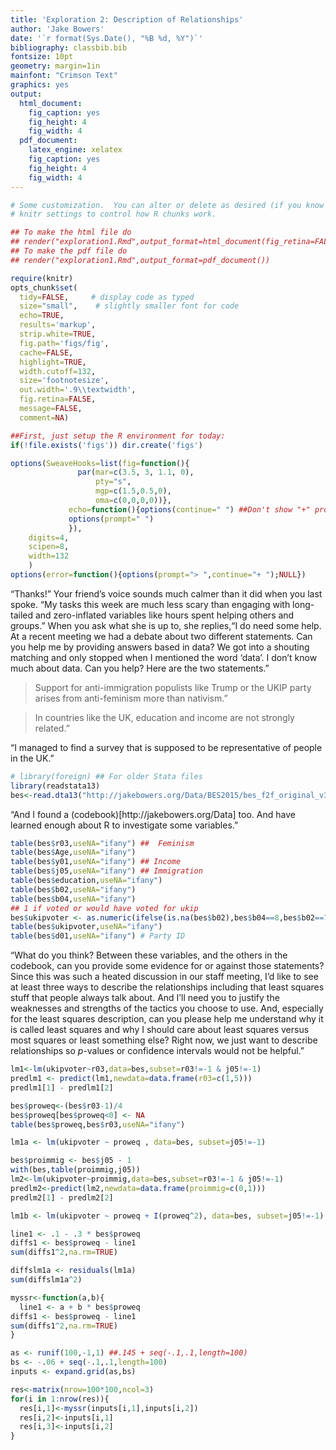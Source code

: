 ```yaml
---
title: 'Exploration 2: Description of Relationships'
author: 'Jake Bowers'
date: '`r format(Sys.Date(), "%B %d, %Y")`'
bibliography: classbib.bib
fontsize: 10pt
geometry: margin=1in
mainfont: "Crimson Text"
graphics: yes
output:
  html_document:
    fig_caption: yes
    fig_height: 4
    fig_width: 4
  pdf_document:
    latex_engine: xelatex
    fig_caption: yes
    fig_height: 4
    fig_width: 4
---
```


<!-- Make this document using library(rmarkdown); render("exploration1.Rmd") -->
\input{mytexsymbols}


```r
# Some customization.  You can alter or delete as desired (if you know what you are doing).
# knitr settings to control how R chunks work.

## To make the html file do
## render("exploration1.Rmd",output_format=html_document(fig_retina=FALSE))
## To make the pdf file do
## render("exploration1.Rmd",output_format=pdf_document())

require(knitr)
opts_chunk$set(
  tidy=FALSE,     # display code as typed
  size="small",    # slightly smaller font for code
  echo=TRUE,
  results='markup',
  strip.white=TRUE,
  fig.path='figs/fig',
  cache=FALSE,
  highlight=TRUE,
  width.cutoff=132,
  size='footnotesize',
  out.width='.9\\textwidth',
  fig.retina=FALSE,
  message=FALSE,
  comment=NA)
```


```r
##First, just setup the R environment for today:
if(!file.exists('figs')) dir.create('figs')

options(SweaveHooks=list(fig=function(){
			   par(mar=c(3.5, 3, 1.1, 0),
			       pty="s",
			       mgp=c(1.5,0.5,0),
			       oma=c(0,0,0,0))},
			 echo=function(){options(continue=" ") ##Don't show "+" prompts,
			 options(prompt=" ")
			 }),
	digits=4,
	scipen=8,
	width=132
	)
options(error=function(){options(prompt="> ",continue="+ ");NULL})
```


"Thanks!" Your friend's voice sounds much calmer than it did when you last
spoke. "My tasks this week are much less scary than engaging with long-tailed
and zero-inflated variables like hours spent helping others and groups." When
you ask what she is up to, she replies,"I do need some help. At a recent
meeting we had a debate about two different statements. Can you help me by
providing answers based in data? We got into a shouting matching and only
stopped when I mentioned the word 'data'. I don't know much
about data. Can you help? Here are the two statements."

> Support for anti-immigration populists like Trump or the UKIP party arises from anti-feminism more than nativism."

> In countries like the UK, education and income are not strongly related."

"I managed to find a survey that is supposed to be representative of people in the UK."

```r
# library(foreign) ## For older Stata files
library(readstata13)
bes<-read.dta13("http://jakebowers.org/Data/BES2015/bes_f2f_original_v3.0.dta",convert.factors=FALSE)
```

"And I found a (codebook)[http://jakebowers.org/Data] too. And have learned enough about R to investigate some variables."

```r
table(bes$r03,useNA="ifany") ##  Feminism
table(bes$Age,useNA="ifany")
table(bes$y01,useNA="ifany") ## Income
table(bes$j05,useNA="ifany") ## Immigration
table(bes$education,useNA="ifany")
table(bes$b02,useNA="ifany")
table(bes$b04,useNA="ifany")
## 1 if voted or would have voted for ukip
bes$ukipvoter <- as.numeric(ifelse(is.na(bes$b02),bes$b04==8,bes$b02==7))
table(bes$ukipvoter,useNA="ifany")
table(bes$d01,useNA="ifany") # Party ID
```

"What do you think? Between these variables, and the others in the codebook,
can you provide some evidence for or against those statements? Since this was
such a heated discussion in our staff meeting, I'd like to see at least three
ways to describe the relationships including that least squares stuff that
people always talk about. And I'll need you to justify the weaknesses and
strengths of the tactics you choose to use. And, especially for the least
squares description, can you please help me understand why it is called least
squares and why I should care about least squares versus most squares or least
something else?  Right now, we just want to describe relationships so
$p$-values or confidence intervals would not be helpful."

```r
lm1<-lm(ukipvoter~r03,data=bes,subset=r03!=-1 & j05!=-1)
predlm1 <- predict(lm1,newdata=data.frame(r03=c(1,5)))
predlm1[1] - predlm1[2]

bes$proweq<-(bes$r03-1)/4
bes$proweq[bes$proweq<0] <- NA
table(bes$proweq,bes$r03,useNA="ifany")

lm1a <- lm(ukipvoter ~ proweq , data=bes, subset=j05!=-1)

bes$proimmig <- bes$j05 - 1
with(bes,table(proimmig,j05))
lm2<-lm(ukipvoter~proimmig,data=bes,subset=r03!=-1 & j05!=-1)
predlm2<-predict(lm2,newdata=data.frame(proimmig=c(0,1)))
predlm2[1] - predlm2[2]

lm1b <- lm(ukipvoter ~ proweq + I(proweq^2), data=bes, subset=j05!=-1)

line1 <- .1 - .3 * bes$proweq
diffs1 <- bes$proweq - line1
sum(diffs1^2,na.rm=TRUE)

diffslm1a <- residuals(lm1a)
sum(diffslm1a^2)

myssr<-function(a,b){
  line1 <- a + b * bes$proweq
diffs1 <- bes$proweq - line1
sum(diffs1^2,na.rm=TRUE)
}

as <- runif(100,-1,1) ##.145 + seq(-.1,.1,length=100)
bs <- -.06 + seq(-.1,.1,length=100)
inputs <- expand.grid(as,bs)

res<-matrix(nrow=100*100,ncol=3)
for(i in 1:nrow(res)){
  res[i,1]<-myssr(inputs[i,1],inputs[i,2])
  res[i,2]<-inputs[i,1]
  res[i,3]<-inputs[i,2]
}



```


